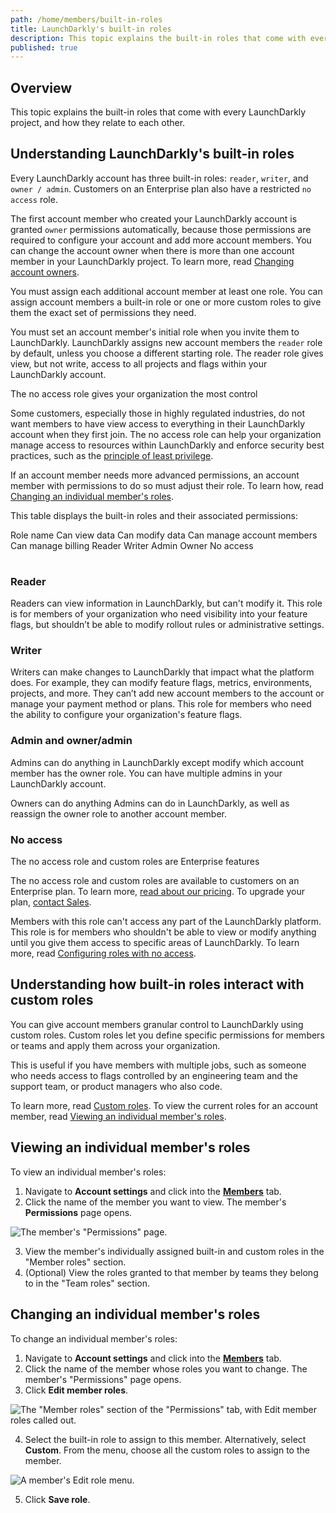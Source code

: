 ```yaml
---
path: /home/members/built-in-roles
title: LaunchDarkly's built-in roles
description: This topic explains the built-in roles that come with every LaunchDarkly project.
published: true
---
```


## Overview

This topic explains the built-in roles that come with every LaunchDarkly project, and how they relate to each other.

## Understanding LaunchDarkly's built-in roles

Every LaunchDarkly account has three built-in roles: `reader`, `writer`, and `owner / admin`. Customers on an Enterprise plan also have a restricted `no access` role.

The first account member who created your LaunchDarkly account is granted `owner` permissions automatically, because those permissions are required to configure your account and add more account members. You can change the account owner when there is more than one account member in your LaunchDarkly project. To learn more, read [Changing account owners](/home/account-security/account-owners).

You must assign each additional account member at least one role. You can assign account members a built-in role or one or more custom roles to give them the exact set of permissions they need.

You must set an account member's initial role when you invite them to LaunchDarkly. LaunchDarkly assigns new account members the `reader` role by default, unless you choose a different starting role. The reader role gives view, but not write, access to all projects and flags within your LaunchDarkly account.

<Callout intent="info">
<CalloutTitle>The no access role gives your organization the most control</CalloutTitle>
<CalloutDescription>

Some customers, especially those in highly regulated industries, do not want members to have view access to everything in their LaunchDarkly account when they first join. The no access role can help your organization manage access to resources within LaunchDarkly and enforce security best practices, such as the [principle of least privilege](https://en.wikipedia.org/wiki/Principle_of_least_privilege).

</CalloutDescription>
</Callout>

If an account member needs more advanced permissions, an account member with permissions to do so must adjust their role. To learn how, read [Changing an individual member's roles](#changing-an-individual-members-roles).

This table displays the built-in roles and their associated permissions:

<Table>
  <TableHeader>
    <TableHeadCell>
    Role name
    </TableHeadCell>
    <TableHeadCell>
    Can view data
    </TableHeadCell>
    <TableHeadCell>
    Can modify data
    </TableHeadCell>
    <TableHeadCell>
    Can manage account members
    </TableHeadCell>
    <TableHeadCell>
    Can manage billing
    </TableHeadCell>
  </TableHeader>
  <TableBody>
    <TableRow>
      <TableCell>
      Reader
      </TableCell>
      <TableCell>
        <Icon name="checkbox-marked-circle" height="1.5rem" fill="primarySafe"></Icon>
      </TableCell>
      <TableCell>
      </TableCell>
      <TableCell>
      </TableCell>
      <TableCell>
      </TableCell>
    </TableRow>
    <TableRow>
      <TableCell>
      Writer
      </TableCell>
      <TableCell>
        <Icon name="checkbox-marked-circle" height="1.5rem" fill="primarySafe"></Icon>
      </TableCell>
      <TableCell>
        <Icon name="checkbox-marked-circle" height="1.5rem" fill="primarySafe"></Icon>
      </TableCell>
      <TableCell>
      </TableCell>
      <TableCell>
      </TableCell>
    </TableRow>
    <TableRow>
      <TableCell>
      Admin
      </TableCell>
      <TableCell>
        <Icon name="checkbox-marked-circle" height="1.5rem" fill="primarySafe"></Icon>
      </TableCell>
      <TableCell>
        <Icon name="checkbox-marked-circle" height="1.5rem" fill="primarySafe"></Icon>
      </TableCell>
      <TableCell>
        <Icon name="checkbox-marked-circle" height="1.5rem" fill="primarySafe"></Icon>
      </TableCell>
      <TableCell>
      </TableCell>
    </TableRow>
    <TableRow>
      <TableCell>
      Owner
      </TableCell>
      <TableCell>
        <Icon name="checkbox-marked-circle" height="1.5rem" fill="primarySafe"></Icon>
      </TableCell>
      <TableCell>
        <Icon name="checkbox-marked-circle" height="1.5rem" fill="primarySafe"></Icon>
      </TableCell>
      <TableCell>
        <Icon name="checkbox-marked-circle" height="1.5rem" fill="primarySafe"></Icon>
      </TableCell>
      <TableCell>
        <Icon name="checkbox-marked-circle" height="1.5rem" fill="primarySafe"></Icon>
      </TableCell>
    </TableRow>
    <TableRow>
      <TableCell>
      No access
      </TableCell>
      <TableCell>
      </TableCell>
      <TableCell>
      </TableCell>
      <TableCell>
      </TableCell>
      <TableCell>
      </TableCell>
    </TableRow>
  </TableBody>
</Table>

### Reader

Readers can view information in LaunchDarkly, but can't modify it. This role is for members of your organization who need visibility into your feature flags, but shouldn’t be able to modify rollout rules or administrative settings.

### Writer

Writers can make changes to LaunchDarkly that impact what the platform does. For example, they can modify feature flags, metrics, environments, projects, and more. They can’t add new account members to the account or manage your payment method or plans. This role for members who need the ability to configure your organization's feature flags.

### Admin and owner/admin

Admins can do anything in LaunchDarkly except modify which account member has the owner role. You can have multiple admins in your LaunchDarkly account.

Owners can do anything Admins can do in LaunchDarkly, as well as reassign the owner role to another account member.

### No access

<Callout intent="primary">
<CalloutTitle>The no access role and custom roles are Enterprise features</CalloutTitle>
<CalloutDescription>

The no access role and custom roles are available to customers on an Enterprise plan. To learn more, [read about our pricing](https://launchdarkly.com/pricing/). To upgrade your plan, [contact Sales](https://launchdarkly.com/contact-sales/).

</CalloutDescription>
</Callout>

Members with this role can't access any part of the LaunchDarkly platform. This role is for members who shouldn't be able to view or modify anything until you give them access to specific areas of LaunchDarkly. To learn more, read [Configuring roles with no access](/guides/tutorials/no-access).

## Understanding how built-in roles interact with custom roles

You can give account members granular control to LaunchDarkly using custom roles. Custom roles let you define specific permissions for members or teams and apply them across your organization.

This is useful if you have members with multiple jobs, such as someone who needs access to flags controlled by an engineering team and the support team, or product managers who also code.

To learn more, read [Custom roles](/home/members/custom-roles). To view the current roles for an account member, read [Viewing an individual member's roles](#viewing-an-individual-members-roles).

## Viewing an individual member's roles

To view an individual member's roles:

1. Navigate to **Account settings** and click into the [**Members**](https://app.launchdarkly.com/settings/members) tab.
2. Click the name of the member you want to view. The member's **Permissions** page opens.

![The member's "Permissions" page.](settings-member-permissions.png)

3. View the member's individually assigned built-in and custom roles in the "Member roles" section.
4. (Optional) View the roles granted to that member by teams they belong to in the "Team roles" section.

## Changing an individual member's roles

To change an individual member's roles:

1. Navigate to **Account settings** and click into the [**Members**](https://app.launchdarkly.com/settings/members) tab.
2. Click the name of the member whose roles you want to change. The member's "Permissions" page opens.
3. Click **Edit member roles**.

![The "Member roles" section of the "Permissions" tab, with Edit member roles called out.](settings-member-permissions-member-roles.png)

4. Select the built-in role to assign to this member. Alternatively, select **Custom**. From the menu, choose all the custom roles to assign to the member.

![A member's Edit role menu.](edit-member-roles-built-in.png)

5. Click **Save role**.
